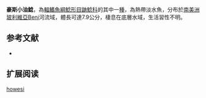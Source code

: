{{Speciesbox
| name = 豪斯小油鯰
| image = 
| image_width = 250px
| status = NE
| status_system = IUCN3.1
| genus = Pimelodella
| species = howesi
| authority = [[Fowler|Fowler]], 1940
| synonyms = 
}}

'''豪斯小油鯰'''，為[[輻鰭魚綱|輻鰭魚綱]][[鯰形目|鯰形目]][[鼬鯰科|鼬鯰科]]的其中一[[種|種]]，為熱帶淡水魚，分布於[[南美洲|南美洲]][[玻利維亞|玻利維亞]]Beni河流域，體長可達7.9公分，棲息在底層水域，生活習性不明。

==参考文献==
*{{FishBase_species|genus=Pimelodella|species=howesi|year=2015|month=6}}

== 扩展阅读 ==
{{refbegin}}
{{wikispecies-inline|Pimelodella howesi|豪斯小油鯰}}
{{refend}}
{{Taxonbar|from=Q5602381}}

[[Category:小油鯰屬|howesi]]